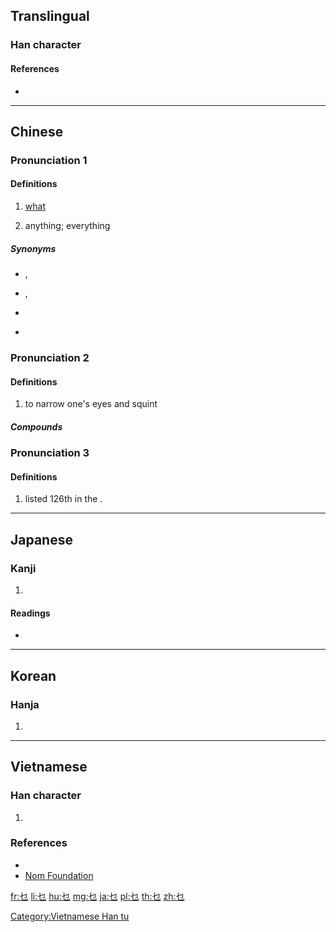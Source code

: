 ==Translingual==

===Han character===
{{Han char|rn=5|rad=乙|as=01|sn=2|four=47712|canj=PN,PS,XPN}}

====References====
* {{Han ref|kx=0083.180|dkj=00166|dj=0168.010|hdz=10049.090|uh=4E5C|ud=20060|bh=C941|bd=51521}}

----

==Chinese==
{{zh-forms}}

===Pronunciation 1===
{{zh-pron
|c=mat1
|c-t=mot2
|mn-t=mih4
|cat=pronoun
}}

====Definitions====
{{zh-hanzi}}

# {{lb|zh|Cantonese|Teochew}} [[what]]
#: {{zh-x|愛 乜個？|tr=ain3 '''mih4''' gai5?|What do you want?|MN-T}}
# {{lb|zh|Cantonese}} anything; everything

=====Synonyms=====
* {{zh-l|乜嘢}}, {{zh-l|乜嘢嘢}}
* {{q|more casual}} {{zh-l|咩}}, {{zh-l|咩嘢}}
* {{q|emphatic}} {{zh-l|乜鬼}}
* {{q|literary|Mandarin}} {{zh-l|什麼}}

===Pronunciation 2===
{{zh-pron
|m=miē
|c=me1,me2,me5
|mn-t=mi1
|mc=y
|oc=y
|cat=v
}}

====Definitions====
{{zh-hanzi}}

# to narrow one's eyes and squint

=====Compounds=====
{{zh-der|乜乜屑屑|乜乜斜斜|乜乜踅踅|乜斜|乜斜眼|乜斜纏帳}}

===Pronunciation 3===
{{zh-pron
|m=niè
|c=ne6
|mn-t=nian7
|cat=pn
}}

====Definitions====
{{zh-hanzi}}

# {{surname|lang=zh|dot=,}} listed 126th in the ''{{w|Baijiaxing}}''.

----

==Japanese==

===Kanji===
{{ja-kanji|grade=|rs=乙01}}

# {{defn|lang=ja|sort=乙01}}

====Readings====
* {{ja-readings|on=[[ば]] (ba), [[め]] (me)|kun=[[やぶにらみ]] (yabunirami)}}

----

==Korean==

===Hanja===
{{ko-hanja|hangeul=먀|rv=mya|mr=mya}}

# {{defn|lang=ko|sort=乙01}}

----

==Vietnamese==

===Han character===
{{vi-readings|rs=乙01|hanviet=mã, niết, niệt, khiết, mễ|nom=khiết, mã}}

# {{defn|lang=vi|sort=乙01}}

===References===
* {{R:WinVNKey:Lê Sơn Thanh}}
* [http://nomfoundation.org/common/nom_details.php?codepoint=4e5c Nom Foundation]

[[Category:Vietnamese Han tu]]

[[fr:乜]]
[[li:乜]]
[[hu:乜]]
[[mg:乜]]
[[ja:乜]]
[[pl:乜]]
[[th:乜]]
[[zh:乜]]